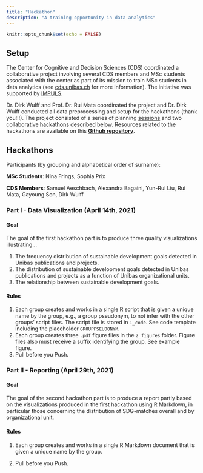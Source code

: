 ```yaml
---
title: "Hackathon"
description: "A training opportunity in data analytics"
---
```


```r
knitr::opts_chunk$set(echo = FALSE)
```

## Setup

The Center for Cognitive and Decision Sciences (CDS) coordinated a collaborative project involving several CDS members and MSc students associated with the center as part of its mission to train MSc students in data analytics (see [cds.unibas.ch](https://psychologie.unibas.ch/de/fakultaet/abteilungen/cognitive-and-decision-sciences-305/msc-project/) for more information). The initiative was supported by [IMPULS](https://vorlesungsverzeichnis.unibas.ch/de/home?id=255075). 

Dr. Dirk Wulff and Prof. Dr. Rui Mata coordinated the project and Dr. Dirk Wulff conducted all data preprocessing and setup for the hackathons (thank you!!!). The project consisted of a series of planning [sessions](https://psychologie.unibas.ch/de/fakultaet/abteilungen/cognitive-and-decision-sciences-305/events/) and two collaborative [hackathons](hackathon.html) described below. Resources related to the hackathons are available on this <a href="https://github.com/cdsbasel/SDG_hackathon"><b>Github repository</b></a>. 

## Hackathons 

Participants (by grouping and alphabetical order of surname):

**MSc Students**: Nina Frings, Sophia Prix

**CDS Members**: Samuel Aeschbach, Alexandra Bagaini, Yun-Rui Liu, Rui Mata, Gayoung Son, Dirk Wulff

### Part I - Data Visualization (April 14th, 2021)

#### Goal

The goal of the first hackathon part is to produce three quality visualizations illustrating...

1. The frequency distribution of sustainable development goals detected in Unibas publications and projects. 
2. The distribution of sustainable development goals detected in Unibas publications and projects as a function of Unibas organizational units. 
3. The relationship between sustainable development goals. 

#### Rules

1. Each group creates and works in a single R script that is given a unique name by the group, e.g., a group pseudonym, to not infer with the other groups' script files. The script file is stored in `1_code`. See code template including the placeholder `GROUPPSEUDONYM`.
2. Each group creates three `.pdf` figure files in the `2_figures` folder. Figure files also must receive a suffix identifying the group. See example figure. 
3. Pull before you Push.

### Part II - Reporting (April 29th, 2021)

#### Goal

The goal of the second hackathon part is to produce a report partly based on the visualizations produced in the first hackathon using R Markdown, in particular those concerning the distribution of SDG-matches overall and by organizational unit. 

#### Rules

1. Each group creates and works in a single R Markdown document that is given a unique name by the group. 

2. Pull before you Push.

